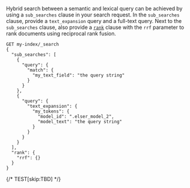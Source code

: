 


Hybrid search between a semantic and lexical query can be achieved by using a
`sub_searches` clause in your search request. In the `sub_searches` clause,
provide a `text_expansion` query and a full-text query. Next to the
`sub_searches` clause, also provide a [`rank`](((ref))/search-search.html#request-body-rank) clause with
the `rrf` parameter to rank documents using reciprocal rank fusion.

```console
GET my-index/_search
{
  "sub_searches": [
    {
      "query": {
        "match": {
          "my_text_field": "the query string"
        }
      }
    },
    {
      "query": {
        "text_expansion": {
          "my_tokens": {
            "model_id": ".elser_model_2",
            "model_text": "the query string"
          }
        }
      }
    }
  ],
  "rank": {
    "rrf": {}
  }
}
```
{/* TEST[skip:TBD] */}
